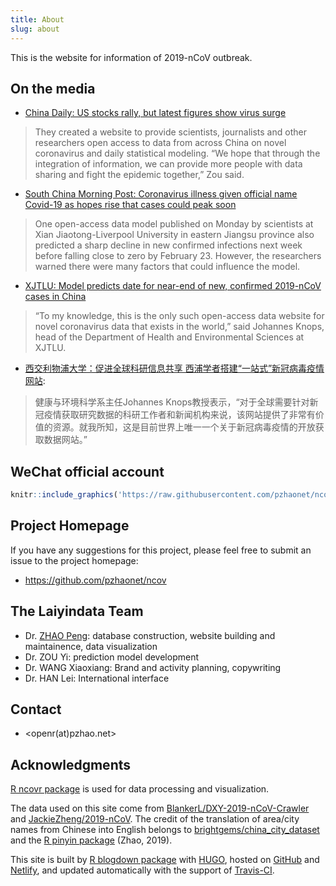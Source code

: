 ```yaml
---
title: About
slug: about
---
```


This is the website for information of 2019-nCoV outbreak.

## On the media

- [China Daily: US stocks rally, but latest figures show virus surge](https://www.chinadaily.com.cn/a/202002/13/WS5e457070a310128217277670.html)

> They created a website to provide scientists, journalists and other researchers open access to data from across China on novel coronavirus and daily statistical modeling. "We hope that through the integration of information, we can provide more people with data sharing and fight the epidemic together," Zou said. 

- [South China Morning Post: Coronavirus illness given official name Covid-19 as hopes rise that cases could peak soon](https://www.scmp.com/news/china/society/article/3050090/deadly-coronavirus-renamed-covid-19-hopes-rise-disease-will-peak)

> One open-access data model published on Monday by scientists at Xian Jiaotong-Liverpool University in eastern Jiangsu province also predicted a sharp decline in new confirmed infections next week before falling close to zero by February 23. However, the researchers warned there were many factors that could influence the model.

- [XJTLU: Model predicts date for near-end of new, confirmed 2019-nCoV cases in China](https://www.xjtlu.edu.cn/en/news/2020/02/model-predicts-date-for-near-end-of-new-confirmed-2019-ncov-cases?_ga=2.186199017.1547123512.1581421183-425644583.1571043854)

> “To my knowledge, this is the only such open-access data website for novel coronavirus data that exists in the world,” said Johannes Knops, head of the Department of Health and Environmental Sciences at XJTLU.

- [西交利物浦大学：促进全球科研信息共享 西浦学者搭建“一站式”新冠病毒疫情网站](https://www.xjtlu.edu.cn/zh/news/2020/02/xinguanbingduxinxiwangzhan):

> 健康与环境科学系主任Johannes Knops教授表示，“对于全球需要针对新冠疫情获取研究数据的科研工作者和新闻机构来说，该网站提供了非常有价值的资源。就我所知，这是目前世界上唯一一个关于新冠病毒疫情的开放获取数据网站。”

## WeChat official account

```r
knitr::include_graphics('https://raw.githubusercontent.com/pzhaonet/ncov/master/static/wechat.jpg')
```

## Project Homepage

If you have any suggestions for this project, please feel free to submit an issue to the project homepage:

- <https://github.com/pzhaonet/ncov>

## The Laiyindata Team

- Dr. [ZHAO Peng](https://pzhaonet.github.io/xuer/): database construction, website building and maintainence, data visualization
- Dr. ZOU Yi: prediction model development
- Dr. WANG Xiaoxiang: Brand and activity planning, copywriting
- Dr. HAN Lei: International interface

## Contact

- <openr(at)pzhao.net>


## Acknowledgments

[R ncovr package](https://github.com/pzhaonet/ncovr) is used for data processing and visualization.

The data used on this site come from [BlankerL/DXY-2019-nCoV-Crawler](https://github.com/BlankerL/DXY-2019-nCoV-Crawler) and [JackieZheng/2019-nCoV](https://github.com/JackieZheng/2019-nCoV). The credit of the translation of area/city names from Chinese into English belongs to [brightgems/china_city_dataset](https://github.com/brightgems/china_city_dataset) and the [R pinyin package](https://CRAN.R-project.org/package=pinyin) (Zhao, 2019).

This site is built by [R blogdown package](https://bookdown.org/yihui/blogdown/) with [HUGO](https://gohugo.io/), hosted on [GitHub](http://github.com/) and [Netlify](https://www.netlify.com/), and updated automatically with the support of [Travis-CI](https://travis-ci.org/).
